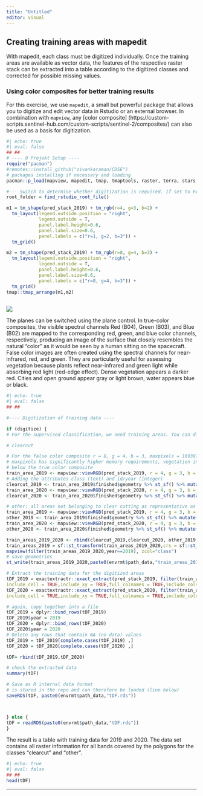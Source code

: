 ```yaml
---
title: "Untitled"
editor: visual
---
```


## Creating training areas with mapedit

With mapedit, each class must be digitized individually. Once the training areas are available as vector data, the features of the respective raster stack can be extracted into a table according to the digitized classes and corrected for possible missing values.

### Using color composites for better training results

For this exercise, we use `mapedit`, a small but powerful package that allows you to digitize and edit vector data in Rstudio or an external browser. In combination with `mapview`, any \[color composite\] (https://custom-scripts.sentinel-hub.com/custom-scripts/sentinel-2/composites/) can also be used as a basis for digitization.

```R
#| echo: true
#| eval: false
## ##
# ---- 0 Projekt Setup ----
require("pacman")
#remotes::install_github("zivankaraman/CDSE")
# packages installing if necessary and loading
pacman::p_load(mapview, mapedit, tmap, tmaptools, raster, terra, stars, gdalcubes, sf, dplyr,CDSE, downloader, tidyverse,RStoolbox,rprojroot, exactextractr, randomForest, ranger, e1071, caret, link2GI, rstac, OpenStreetMap,colorspace)

#--- Switch to determine whether digitization is required. If set to FALSE, the
root_folder = find_rstudio_root_file()

m1 = tm_shape(pred_stack_2019) + tm_rgb(r=4, g=3, b=2) +
  tm_layout(legend.outside.position = "right",
            legend.outside = T,
            panel.label.height=0.6,
            panel.label.size=0.6,
            panel.labels = c("r=1, g=2, b=3")) +
  tm_grid()

m2 = tm_shape(pred_stack_2019) + tm_rgb(r=8, g=4, b=3) +
  tm_layout(legend.outside.position = "right",
            legend.outside = T,
            panel.label.height=0.6,
            panel.label.size=0.6,
            panel.labels = c("r=8, g=4, b=3")) +
  tm_grid()
tmap::tmap_arrange(m1,m2)
  
```

![](images/rgb.png)

The planes can be switched using the plane control. In true-color composites, the visible spectral channels Red (B04), Green (B03), and Blue (B02) are mapped to the corresponding red, green, and blue color channels, respectively, producing an image of the surface that closely resembles the natural "color" as it would be seen by a human sitting on the spacecraft. False color images are often created using the spectral channels for near-infrared, red, and green. They are particularly useful for assessing vegetation because plants reflect near-infrared and green light while absorbing red light (red-edge effect). Dense vegetation appears a darker red. Cities and open ground appear gray or light brown, water appears blue or black.

```R
#| echo: true
#| eval: false
## ##

#---- Digitization of training data ----

if (digitize) {
# For the supervised classification, we need training areas. You can digitize them as shown below or alternatively use QGis, for example

# clearcut

# For the false color composite r = 8, g = 4, b = 3, maxpixels = 1693870)
# maxpixels has significantly higher memory requirements, vegetation in red
# below the true color composite
train_area_2019 <- mapview::viewRGB(pred_stack_2019, r = 4, g = 3, b = 2, maxpixels = 1693870) %>% mapedit::editMap()
# Adding the attributes class (text) and id/year (integer)
clearcut_2019 <- train_area_2019$finished$geometry %>% st_sf() %>% mutate(class = "clearcut", id = 1,year=2019)
train_area_2020 <- mapview::viewRGB(pred_stack_2020, r = 4, g = 3, b = 2,maxpixels = 1693870) %>% mapedit::editMap()
clearcut_2020 <- train_area_2020$finished$geometry %>% st_sf() %>% mutate(class = "clearcut", id = 1,year=2020)

# other: all areas not belonging to clear cutting as representative as possible
train_area_2019 <- mapview::viewRGB(pred_stack_2019, r = 4, g = 3, b = 2) %>% mapedit::editMap()
other_2019 <- train_area_2019$finished$geometry %>% st_sf() %>% mutate(class = "other", id = 2,year=2019)
train_area_2020 <- mapview::viewRGB(pred_stack_2020, r = 4, g = 3, b = 2) %>% mapedit::editMap()
other_2020 <- train_area_2020$finished$geometry %>% st_sf() %>% mutate(class = "other", id = 2,year=2020)

train_areas_2019_2020 <- rbind(clearcut_2019,clearcut_2020, other_2019,other_2020) # Reproject to the raster file
train_areas_2019 = sf::st_transform(train_areas_2019_2020,crs = sf::st_crs(pred_stack_2019))
mapview(filter(train_areas_2019_2020,year==2019), zcol="class")
# save geometries
st_write(train_areas_2019_2020,paste0(envrmt$path_data,"train_areas_2019_2020.gpkg"))

# Extract the training data for the digitized areas
tDF_2019 = exactextractr::exact_extract(pred_stack_2019, filter(train_areas_2019_2020,year==2019), force_df = TRUE,
include_cell = TRUE,include_xy = TRUE,full_colnames = TRUE,include_cols = "class")
tDF_2020 = exactextractr::exact_extract(pred_stack_2020, filter(train_areas_2019_2020,year==2020), force_df = TRUE,
include_cell = TRUE,include_xy = TRUE,full_colnames = TRUE,include_cols = "class")

# again, copy together into a file
tDF_2019 = dplyr::bind_rows(tDF_2019)
tDF_2019$year = 2019
tDF_2020 = dplyr::bind_rows(tDF_2020)
tDF_2020$year = 2020
# Delete any rows that contain NA (no data) values
tDF_2019 = tDF_2019[complete.cases(tDF_2019) ,]
tDF_2020 = tDF_2020[complete.cases(tDF_2020) ,]

tDF= rbind(tDF_2019,tDF_2020)

# check the extracted data
summary(tDF)

# Save as R internal data format
# is stored in the repo and can therefore be loaded (line below)
saveRDS(tDF, paste0(envrmt$path_data,"tDF.rds"))



} else {
tDF = readRDS(paste0(envrmt$path_data,"tDF.rds"))
}
```

The result is a table with training data for 2019 and 2020. The data set contains all raster information for all bands covered by the polygons for the classes "clearcut" and "other".

```R
#| echo: true
#| eval: false
## ##
head(tDF)
```

------------------------------------------------------------------------
